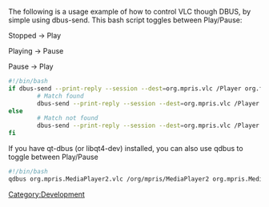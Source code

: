 {{See also|DBus|DBus-spec}}

The following is a usage example of how to control VLC though DBUS, by simple using dbus-send.
This bash script toggles between Play/Pause:

Stopped -> Play

Playing -> Pause

Pause -> Play

<syntaxhighlight lang="bash">
#!/bin/bash
if dbus-send --print-reply --session --dest=org.mpris.vlc /Player org.freedesktop.MediaPlayer.GetStatus | grep -Fq "int32 2"; then
        # Match found
    	dbus-send --print-reply --session --dest=org.mpris.vlc /Player org.freedesktop.MediaPlayer.Play
else
        # Match not found
        dbus-send --print-reply --session --dest=org.mpris.vlc /Player org.freedesktop.MediaPlayer.Pause
fi
</syntaxhighlight>

If you have qt-dbus (or libqt4-dev) installed, you can also use qdbus to toggle between Play/Pause

<syntaxhighlight lang="bash">
#!/bin/bash
qdbus org.mpris.MediaPlayer2.vlc /org/mpris/MediaPlayer2 org.mpris.MediaPlayer2.Player.PlayPause
</syntaxhighlight>

[[Category:Development]]